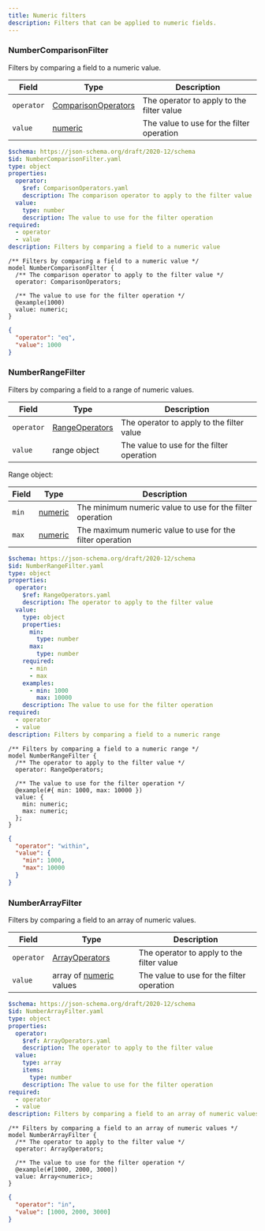 ```yaml
---
title: Numeric filters
description: Filters that can be applied to numeric fields.
---
```



### NumberComparisonFilter

Filters by comparing a field to a numeric value.

<Tabs>
  <TabItem label="Table">

| Field      | Type                                                                             | Description                               |
| ---------- | -------------------------------------------------------------------------------- | ----------------------------------------- |
| `operator` | [ComparisonOperators](/simpler-grants-protocol/filters/base#comparisonoperators) | The operator to apply to the filter value |
| `value`    | [numeric](/simpler-grants-protocol/protocol/schemas/types/numeric#numeric)       | The value to use for the filter operation |

  </TabItem>

  <TabItem label="JSON Schema">

```yaml
$schema: https://json-schema.org/draft/2020-12/schema
$id: NumberComparisonFilter.yaml
type: object
properties:
  operator:
    $ref: ComparisonOperators.yaml
    description: The comparison operator to apply to the filter value
  value:
    type: number
    description: The value to use for the filter operation
required:
  - operator
  - value
description: Filters by comparing a field to a numeric value
```

  </TabItem>

  <TabItem label="TypeSpec">

```typespec
/** Filters by comparing a field to a numeric value */
model NumberComparisonFilter {
  /** The comparison operator to apply to the filter value */
  operator: ComparisonOperators;

  /** The value to use for the filter operation */
  @example(1000)
  value: numeric;
}
```

  </TabItem>

  <TabItem label="Example">

```json
{
  "operator": "eq",
  "value": 1000
}
```

  </TabItem>
</Tabs>

### NumberRangeFilter

Filters by comparing a field to a range of numeric values.

<Tabs>
  <TabItem label="Table">

| Field      | Type                                                                   | Description                               |
| ---------- | ---------------------------------------------------------------------- | ----------------------------------------- |
| `operator` | [RangeOperators](/simpler-grants-protocol/filters/base#rangeoperators) | The operator to apply to the filter value |
| `value`    | range object                                                           | The value to use for the filter operation |

Range object:

| Field | Type                                                                       | Description                                               |
| ----- | -------------------------------------------------------------------------- | --------------------------------------------------------- |
| `min` | [numeric](/simpler-grants-protocol/protocol/schemas/types/numeric#numeric) | The minimum numeric value to use for the filter operation |
| `max` | [numeric](/simpler-grants-protocol/protocol/schemas/types/numeric#numeric) | The maximum numeric value to use for the filter operation |

  </TabItem>

  <TabItem label="JSON Schema">

```yaml
$schema: https://json-schema.org/draft/2020-12/schema
$id: NumberRangeFilter.yaml
type: object
properties:
  operator:
    $ref: RangeOperators.yaml
    description: The operator to apply to the filter value
  value:
    type: object
    properties:
      min:
        type: number
      max:
        type: number
    required:
      - min
      - max
    examples:
      - min: 1000
        max: 10000
    description: The value to use for the filter operation
required:
  - operator
  - value
description: Filters by comparing a field to a numeric range
```

  </TabItem>

  <TabItem label="TypeSpec">

```typespec
/** Filters by comparing a field to a numeric range */
model NumberRangeFilter {
  /** The operator to apply to the filter value */
  operator: RangeOperators;

  /** The value to use for the filter operation */
  @example(#{ min: 1000, max: 10000 })
  value: {
    min: numeric;
    max: numeric;
  };
}
```

  </TabItem>

  <TabItem label="Example">

```json
{
  "operator": "within",
  "value": {
    "min": 1000,
    "max": 10000
  }
}
```

  </TabItem>
</Tabs>

### NumberArrayFilter

Filters by comparing a field to an array of numeric values.

<Tabs>
  <TabItem label="Table">

| Field      | Type                                                                                       | Description                               |
| ---------- | ------------------------------------------------------------------------------------------ | ----------------------------------------- |
| `operator` | [ArrayOperators](/simpler-grants-protocol/filters/base#arrayoperators)                     | The operator to apply to the filter value |
| `value`    | array of [numeric](/simpler-grants-protocol/protocol/schemas/types/numeric#numeric) values | The value to use for the filter operation |

  </TabItem>

  <TabItem label="JSON Schema">

```yaml
$schema: https://json-schema.org/draft/2020-12/schema
$id: NumberArrayFilter.yaml
type: object
properties:
  operator:
    $ref: ArrayOperators.yaml
    description: The operator to apply to the filter value
  value:
    type: array
    items:
      type: number
    description: The value to use for the filter operation
required:
  - operator
  - value
description: Filters by comparing a field to an array of numeric values
```

  </TabItem>

  <TabItem label="TypeSpec">

```typespec
/** Filters by comparing a field to an array of numeric values */
model NumberArrayFilter {
  /** The operator to apply to the filter value */
  operator: ArrayOperators;

  /** The value to use for the filter operation */
  @example(#[1000, 2000, 3000])
  value: Array<numeric>;
}
```

  </TabItem>

  <TabItem label="Example">

```json
{
  "operator": "in",
  "value": [1000, 2000, 3000]
}
```

  </TabItem>
</Tabs>
